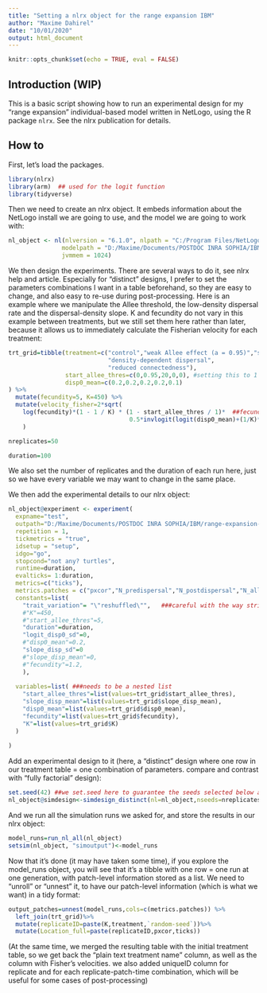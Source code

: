 ```yaml
---
title: "Setting a nlrx object for the range expansion IBM"
author: "Maxime Dahirel"
date: "10/01/2020"
output: html_document
---
```

```r
knitr::opts_chunk$set(echo = TRUE, eval = FALSE)
```

## Introduction (WIP)

This is a basic script showing how to run an experimental design for my "range expansion" individual-based model written in NetLogo, using the R package `nlrx`. See the nlrx publication for details.

## How to

First, let's load the packages.

```r
library(nlrx)
library(arm)  ## used for the logit function
library(tidyverse)
```

Then we need to create an nlrx object. It embeds information about the NetLogo install we are going to use, and the model we are going to work with:

```r
nl_object <- nl(nlversion = "6.1.0", nlpath = "C:/Program Files/NetLogo 6.1.0",
               modelpath = "D:/Maxime/Documents/POSTDOC INRA SOPHIA/IBM/range-expansion-ibm-pp-2019/range_expansion.nlogo", 
               jvmmem = 1024)
```

We then design the experiments. There are several ways to do it, see nlrx help and article. Especially for "distinct" designs, I prefer to set the parameters combinations I want in a table beforehand, so they are easy to change, and also easy to re-use during post-processing. Here is an example where we manipulate the Allee threshold, the low-density dispersal rate and the dispersal-density slope. K and fecundity do not vary in this example between treatments, but we still set them here rather than later, because it allows us to immediately calculate the Fisherian velocity for each treatment:

```r
trt_grid=tibble(treatment=c("control","weak Allee effect (a = 0.95)","strong Allee effect (a = 20)",
                            "density-dependent dispersal",
                            "reduced connectedness"),
                start_allee_thres=c(0,0.95,20,0,0), #setting this to 1 =~ a doubling of dispersal from n=0 to K, seems realistic
                disp0_mean=c(0.2,0.2,0.2,0.2,0.1)
) %>% 
  mutate(fecundity=5, K=450) %>% 
  mutate(velocity_fisher=2*sqrt(
    log(fecundity)*(1 - 1 / K) * (1 - start_allee_thres / 1)*  ##fecundity term at N = 1 individual
                                  0.5*invlogit(logit(disp0_mean)+(1/K)*slope_disp_mean)) ##dispersal term
    )

nreplicates=50

duration=100
```
We also set the number of replicates and the duration of each run here, just so we have every variable we may want to change in the same place.

We then add the experimental details to our nlrx object:

``` r
nl_object@experiment <- experiment(
  expname="test",
  outpath="D:/Maxime/Documents/POSTDOC INRA SOPHIA/IBM/range-expansion-ibm-pp-2019/output",
  repetition = 1,
  tickmetrics = "true",
  idsetup = "setup",
  idgo="go",
  stopcond="not any? turtles",
  runtime=duration,
  evalticks= 1:duration,
  metrics=c("ticks"),
  metrics.patches = c("pxcor","N_predispersal","N_postdispersal","N_allele0","N_allele1"),
  constants=list(
    "trait_variation"= "\"reshuffled\"",   ###careful with the way string variable/csts must be entered
    #"K"=450,
    #"start_allee_thres"=5,
    "duration"=duration,
    "logit_disp0_sd"=0,
    #"disp0_mean"=0.2,
    "slope_disp_sd"=0
    #"slope_disp_mean"=0,
    #"fecundity"=1.2,
    ),
  
  variables=list( ###needs to be a nested list
    "start_allee_thres"=list(values=trt_grid$start_allee_thres),
    "slope_disp_mean"=list(values=trt_grid$slope_disp_mean),
    "disp0_mean"=list(values=trt_grid$disp0_mean),
    "fecundity"=list(values=trt_grid$fecundity),
    "K"=list(values=trt_grid$K)
  )
  
)
```

Add an experimental design to it (here, a "distinct" design where one row in our treatment table = one combination of parameters. compare and contrast with "fully factorial" design):

```r
set.seed(42) ##we set.seed here to guarantee the seeds selected below are the same everytime
nl_object@simdesign<-simdesign_distinct(nl=nl_object,nseeds=nreplicates)
```

And we run all the simulation runs we asked for, and store the results in our nlrx object:
```r
model_runs=run_nl_all(nl_object)
setsim(nl_object, "simoutput")<-model_runs
```

Now that it's done (it may have taken some time), if you explore the model_runs object, you will see that it's a tibble with one row = one run at one generation, with patch-level information stored as a list. We need to "unroll" or "unnest" it, to have our patch-level information (which is what we want) in a tidy format:

```r
output_patches=unnest(model_runs,cols=c(metrics.patches)) %>% 
  left_join(trt_grid)%>% 
  mutate(replicateID=paste(K,treatment,`random-seed`))%>% 
  mutate(Location_full=paste(replicateID,pxcor,ticks))
```
(At the same time, we merged the resulting table with the initial treatment table, so we get back the "plain text treatment name" column, as well as the column with Fisher's velocities. we also added uniqueID column for replicate and for each replicate-patch-time combination, which will be useful for some cases of post-processing)

